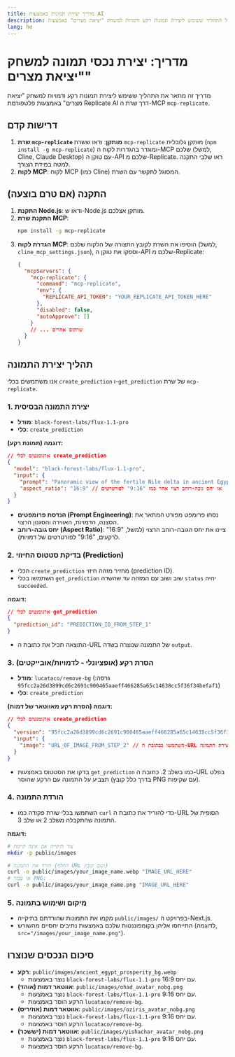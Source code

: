 ```yaml
---
title: מדריך יצירת תמונות באמצעות AI
description: הסבר על התהליך ששימש ליצירת תמונות רקע ודמויות למשחק "יציאת מצרים" באמצעות Replicate ושרת mcp-replicate
lang: he
---
```


# מדריך: יצירת נכסי תמונה למשחק "יציאת מצרים"

מדריך זה מתאר את התהליך ששימש ליצירת תמונות רקע ודמויות למשחק "יציאת מצרים" באמצעות פלטפורמת Replicate AI דרך שרת ה-MCP `mcp-replicate`.

## דרישות קדם

1.  **שרת `mcp-replicate` מותקן**: ודאו ששרת `mcp-replicate` מותקן גלובלית (`npm install -g mcp-replicate`) ומוגדר בהגדרות לקוח ה-MCP שלכם (למשל, Cline, Claude Desktop) עם טוקן ה-API שלכם מ-Replicate. ראו שלבי התקנה למטה במידת הצורך.
2.  **לקוח MCP**: לקוח MCP (כמו Cline) המסוגל לתקשר עם השרת.

## התקנה (אם טרם בוצעה)

1.  **התקנת Node.js**: ודאו ש-Node.js מותקן אצלכם.
2.  **התקנת שרת MCP**:
    ```bash
    npm install -g mcp-replicate
    ```
3.  **הגדרת לקוח MCP**: הוסיפו את השרת לקובץ התצורה של הלקוח שלכם (למשל, `cline_mcp_settings.json`), וספקו את טוקן ה-API שלכם מ-Replicate:
    ```json
    {
      "mcpServers": {
        "mcp-replicate": {
          "command": "mcp-replicate",
          "env": {
            "REPLICATE_API_TOKEN": "YOUR_REPLICATE_API_TOKEN_HERE"
          },
          "disabled": false,
          "autoApprove": []
        }
        // ... שרתים אחרים
      }
    }
    ```

## תהליך יצירת התמונה

אנו משתמשים בכלי `create_prediction` ו-`get_prediction` של שרת `mcp-replicate`.

### 1. יצירת התמונה הבסיסית

*   **מודל**: `black-forest-labs/flux-1.1-pro`
*   **כלי**: `create_prediction`

**דוגמה (תמונת רקע):**

```json
// ארגומנטים לכלי create_prediction
{
  "model": "black-forest-labs/flux-1.1-pro",
  "input": {
    "prompt": "Panoramic view of the fertile Nile delta in ancient Egypt during a time of prosperity. Shows a mix of grand Hebrew estates and Egyptian dwellings, lush fields, livestock grazing. Egyptians and Hebrews interact respectfully in daily activities. The overall mood is peaceful and prosperous, under a clear blue sky with the sun shining. Style: Epic historical landscape painting.",
    "aspect_ratio": "16:9" // או יחס גובה-רוחב רצוי אחר כמו "9:16" לפורטרטים
  }
}
```

*   **הנדסת פרומפטים (Prompt Engineering)**: נסחו פרומפט מפורט המתאר את הסצנה, הדמויות, האווירה והסגנון הרצוי.
*   **יחס גובה-רוחב (Aspect Ratio)**: ציינו את יחס הגובה-רוחב הרצוי (למשל, "16:9" לרקעים, "9:16" לפורטרטים של דמויות).

### 2. בדיקת סטטוס החיזוי (Prediction)

*   הכלי `create_prediction` מחזיר מזהה חיזוי (prediction ID).
*   השתמשו בכלי `get_prediction` שוב ושוב עם המזהה עד שהשדה `status` יהיה `succeeded`.

**דוגמה:**

```json
// ארגומנטים לכלי get_prediction
{
  "prediction_id": "PREDICTION_ID_FROM_STEP_1"
}
```

*   התוצאה תכיל את כתובת ה-URL של התמונה שנוצרה בשדה `output`.

### 3. הסרת רקע (אופציונלי - לדמויות/אובייקטים)

*   **מודל**: `lucataco/remove-bg` (גרסה: `95fcc2a26d3899cd6c2691c900465aaeff466285a65c14638cc5f36f34befaf1`)
*   **כלי**: `create_prediction`

**דוגמה (הסרת רקע מאווטאר של דמות):**

```json
// ארגומנטים לכלי create_prediction
{
  "version": "95fcc2a26d3899cd6c2691c900465aaeff466285a65c14638cc5f36f34befaf1",
  "input": {
    "image": "URL_OF_IMAGE_FROM_STEP_2" // השתמשו בכתובת ה-URL מהפלט של שלב יצירת התמונה
  }
}
```

*   בדקו את הסטטוס באמצעות `get_prediction` כמו בשלב 2. כתובת ה-URL בפלט תצביע על התמונה עם הרקע שהוסר (בדרך כלל קובץ PNG עם שקיפות).

### 4. הורדת התמונה

*   השתמשו בכלי שורת פקודה כמו `curl` כדי להוריד את כתובת ה-URL הסופית של התמונה שהתקבלה משלב 2 או שלב 3.

**דוגמה:**

```bash
# צור תיקייה אם אינה קיימת
mkdir -p public/images

# הורד את התמונה (החלף URL ושם קובץ)
curl -o public/images/your_image_name.webp "IMAGE_URL_HERE"
# או עבור PNG:
curl -o public/images/your_image_name.png "IMAGE_URL_HERE"

```

### 5. מיקום ושימוש בתמונה

*   מקמו את התמונות שהורדתם בתיקייה `public/images/` בפרויקט ה-Next.js.
*   התייחסו אליהן בקומפוננטות שלכם באמצעות נתיבים יחסיים מהשורש (לדוגמה, `src="/images/your_image_name.png"`).

## סיכום הנכסים שנוצרו

*   **רקע**: `public/images/ancient_egypt_prosperity_bg.webp`
    *   נוצר באמצעות `black-forest-labs/flux-1.1-pro` עם יחס 16:9.
*   **אווטאר דמות (אוהד)**: `public/images/ohad_avatar_nobg.png`
    *   נוצר באמצעות `black-forest-labs/flux-1.1-pro` עם יחס 9:16.
    *   הרקע הוסר באמצעות `lucataco/remove-bg`.
*   **אווטאר דמות (אוזיריס)**: `public/images/oziris_avatar_nobg.png`
    *   נוצר באמצעות `black-forest-labs/flux-1.1-pro` עם יחס 9:16.
    *   הרקע הוסר באמצעות `lucataco/remove-bg`.
*   **אווטאר דמות (יששכר)**: `public/images/yishachar_avatar_nobg.png`
    *   נוצר באמצעות `black-forest-labs/flux-1.1-pro` עם יחס 9:16.
    *   הרקע הוסר באמצעות `lucataco/remove-bg`.
